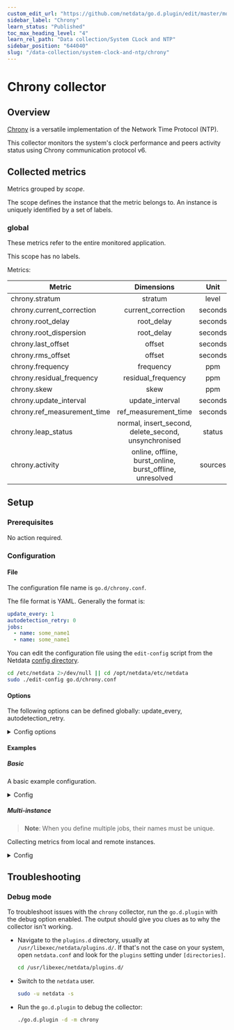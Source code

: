 ```yaml
---
custom_edit_url: "https://github.com/netdata/go.d.plugin/edit/master/modules/chrony/README.md"
sidebar_label: "Chrony"
learn_status: "Published"
toc_max_heading_level: "4"
learn_rel_path: "Data collection/System CLock and NTP"
sidebar_position: "644040"
slug: "/data-collection/system-clock-and-ntp/chrony"
---
```

# Chrony collector

## Overview

[Chrony](https://chrony.tuxfamily.org/) is a versatile implementation of the Network Time Protocol (NTP).

This collector monitors the system's clock performance and peers activity status using Chrony communication protocol v6.

## Collected metrics

Metrics grouped by *scope*.

The scope defines the instance that the metric belongs to. An instance is uniquely identified by a set of labels.

### global

These metrics refer to the entire monitored application.

This scope has no labels.

Metrics:

| Metric                      |                        Dimensions                        |  Unit   |
|-----------------------------|:--------------------------------------------------------:|:-------:|
| chrony.stratum              |                         stratum                          |  level  |
| chrony.current_correction   |                    current_correction                    | seconds |
| chrony.root_delay           |                        root_delay                        | seconds |
| chrony.root_dispersion      |                        root_delay                        | seconds |
| chrony.last_offset          |                          offset                          | seconds |
| chrony.rms_offset           |                          offset                          | seconds |
| chrony.frequency            |                        frequency                         |   ppm   |
| chrony.residual_frequency   |                    residual_frequency                    |   ppm   |
| chrony.skew                 |                           skew                           |   ppm   |
| chrony.update_interval      |                     update_interval                      | seconds |
| chrony.ref_measurement_time |                   ref_measurement_time                   | seconds |
| chrony.leap_status          |   normal, insert_second, delete_second, unsynchronised   | status  |
| chrony.activity             | online, offline, burst_online, burst_offline, unresolved | sources |

## Setup

### Prerequisites

No action required.

### Configuration

#### File

The configuration file name is `go.d/chrony.conf`.

The file format is YAML. Generally the format is:

```yaml
update_every: 1
autodetection_retry: 0
jobs:
  - name: some_name1
  - name: some_name1
```

You can edit the configuration file using the `edit-config` script from the
Netdata [config directory](/docs/configuring/configuration#the-netdata-config-directory).

```bash
cd /etc/netdata 2>/dev/null || cd /opt/netdata/etc/netdata
sudo ./edit-config go.d/chrony.conf
```

#### Options

The following options can be defined globally: update_every, autodetection_retry.

<details>
<summary>Config options</summary>

|        Name         | Description                                                        |    Default    | Required |
|:-------------------:|--------------------------------------------------------------------|:-------------:|:--------:|
|    update_every     | Data collection frequency.                                         |       5       |          |
| autodetection_retry | Re-check interval in seconds. Zero means not to schedule re-check. |       0       |          |
|       address       | Server address. The format is IP:PORT.                             | 127.0.0.1:323 |   yes    |
|       timeout       | Connection timeout. Zero means no timeout.                         |       1       |          |

</details>

#### Examples

##### Basic

A basic example configuration.
<details>
<summary>Config</summary>

```yaml
jobs:
  - name: local
    address: 127.0.0.1:323
```

</details>

##### Multi-instance

> **Note**: When you define multiple jobs, their names must be unique.

Collecting metrics from local and remote instances.

<details>
<summary>Config</summary>

```yaml
jobs:
  - name: local
    address: 127.0.0.1:323

  - name: remote
    address: 192.0.2.1:323
```

</details>

## Troubleshooting

### Debug mode

To troubleshoot issues with the `chrony` collector, run the `go.d.plugin` with the debug option enabled. The output
should give you clues as to why the collector isn't working.

- Navigate to the `plugins.d` directory, usually at `/usr/libexec/netdata/plugins.d/`. If that's not the case on
  your system, open `netdata.conf` and look for the `plugins` setting under `[directories]`.

  ```bash
  cd /usr/libexec/netdata/plugins.d/
  ```

- Switch to the `netdata` user.

  ```bash
  sudo -u netdata -s
  ```

- Run the `go.d.plugin` to debug the collector:

  ```bash
  ./go.d.plugin -d -m chrony
  ```
